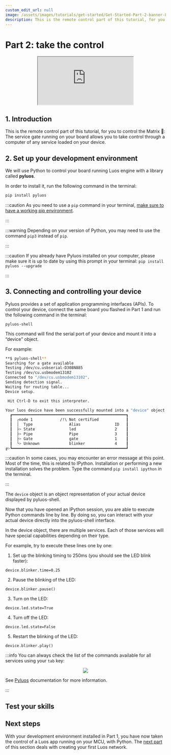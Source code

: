 ```yaml
---
custom_edit_url: null
image: /assets/images/tutorials/get-started/Get-Started-Part-2-banner-Luos.png
description: This is the remote control part of this tutorial, for you to control the Matrix.
---
```



# Part 2: take the control

<div align="center">
  <iframe
    className="player_iframe"
    src="https://www.youtube.com/embed/KKrzyR-Op9c?feature=oembed"
    allow="accelerometer; autoplay; encrypted-media; gyroscope; picture-in-picture; fullscreen"
  ></iframe>
</div>

## 1. Introduction

This is the remote control part of this tutorial, for you to control the Matrix 💊: The service gate running on your board allows you to take control through a computer of any service loaded on your device.

## 2. Set up your development environment

We will use Python to control your board running Luos engine with a library called **pyluos**.

In order to install it, run the following command in the terminal:

```bash
pip install pyluos
```

:::caution
As you need to use a `pip` command in your terminal, <a href="https://pip.pypa.io/en/stable/getting-started/" target="_blank" rel="external nofollow">make sure to have a working pip environment</a>.

:::

:::warning
Depending on your version of Python, you may need to use the command `pip3` instead of `pip`.

:::

:::caution
If you already have Pyluos installed on your computer, please make sure it is up to date by using this prompt in your terminal: `pip install pyluos --upgrade`

:::

## 3. Connecting and controlling your device

Pyluos provides a set of application programming interfaces (APIs). To control your device, connect the same board you flashed in Part 1 and run the following command in the terminal:

```
pyluos-shell
```

This command will find the serial port of your device and mount it into a “device” object.

For example:

```bash
**$ pyluos-shell**
Searching for a gate available
Testing /dev/cu.usbserial-D308N885
Testing /dev/cu.usbmodem13102
Connected to "/dev/cu.usbmodem13102".
Sending detection signal.
Waiting for routing table...
Device setup.

 Hit Ctrl-D to exit this interpreter.

Your luos device have been successfully mounted into a "device" object:
  ┏━━━━━━━━━━━━━━━━━━━━━━━━━━━━━━━━━━━━━━━━━━━━━━━━━━┓
  ┃  ╭node 1            /!\ Not certified            ┃
  ┃  │  Type                Alias               ID   ┃
  ┃  ├> State               led                 2    ┃
  ┃  ├> Pipe                Pipe                3    ┃
  ┃  ├> Gate                gate                1    ┃
  ┃  ╰> Unknown             blinker             4    ┃
╔>┗━━━━━━━━━━━━━━━━━━━━━━━━━━━━━━━━━━━━━━━━━━━━━━━━━━┛
```

:::caution
In some cases, you may encounter an error message at this point. Most of the time, this is related to IPython. Installation or performing a new installation solves the problem. Type the command `pip install ipython` in the terminal.

:::

The `device` object is an object representation of your actual device displayed by pyluos-shell.

Now that you have opened an IPython session, you are able to execute Python commands line by line. By doing so, you can interact with your actual device directly into the pyluos-shell interface.

In the device object, there are multiple services. Each of those services will have special capabilities depending on their type.

For example, try to execute these lines one by one:

1. Set up the blinking timing to 250ms (you should see the LED blink faster):

```
device.blinker.time=0.25
```

2. Pause the blinking of the LED:

```
device.blinker.pause()
```

3. Turn on the LED:

```
device.led.state=True
```

4. Turn off the LED:

```
device.led.state=False
```

5. Restart the blinking of the LED:

```
device.blinker.play()
```

:::info
You can always check the list of the commands available for all services using your `tab` key:

<div align="center">
  <Image
    src="/assets/images/tutorials/get-started/get-started-2.png"
    darkSrc="/assets/images/tutorials/get-started/get-started-2.png"
  />
</div>

See [Pyluos](/documentation/integrations/pyluos) documentation for more information.

:::

## Test your skills

<Form id="liwXPLYs" />

## Next steps

With your development environment installed in Part 1, you have now taken the control of a Luos app running on your MCU, with Python. The [next part](/tutorials/get-started/get-started3) of this section deals with creating your first Luos network.
